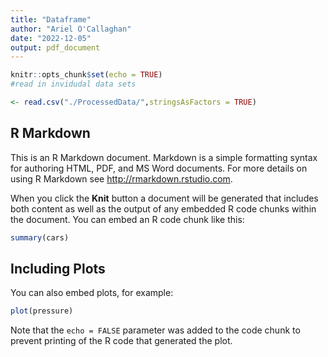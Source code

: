 ```yaml
---
title: "Dataframe"
author: "Ariel O'Callaghan"
date: "2022-12-05"
output: pdf_document
---
```


```r
knitr::opts_chunk$set(echo = TRUE)
#read in invidudal data sets

<- read.csv("./ProcessedData/",stringsAsFactors = TRUE)
```

## R Markdown

This is an R Markdown document. Markdown is a simple formatting syntax for authoring HTML, PDF, and MS Word documents. For more details on using R Markdown see <http://rmarkdown.rstudio.com>.

When you click the **Knit** button a document will be generated that includes both content as well as the output of any embedded R code chunks within the document. You can embed an R code chunk like this:

```r
summary(cars)
```

## Including Plots

You can also embed plots, for example:

```r
plot(pressure)
```

Note that the `echo = FALSE` parameter was added to the code chunk to prevent printing of the R code that generated the plot.
